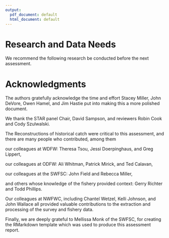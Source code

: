 ```yaml
---
output:
  pdf_document: default
  html_document: default
---
```


<!-- ****************************RESEARCH NEEDS**************************** -->

# Research and Data Needs

We recommend the following research be conducted before the next assessment.

\begin{enumerate}

\item \textbf{Extend all ongoing data streams used in this assessment.} A longer fishery-independent index from a continued WCGBT Survey with associated compositions of length and age-at-length will improve understanding of dynamics of the stock. Continued sampling of lengths and ages from the landed catch and lengths, mean body weights, and discard rates from the fishery will be even more valuable for the years ahead now that Big Skate are landed as a separate market category and the estimates will be more precise.

\item \textbf{Pursue additional approaches for estimating historical discards.} The approaches used here were based on averages applied over a period of decades. The catch reconstructions conducted for each state were much more sophisticated, but were applied onto the subset of the catch that was landed. Reconstructed spatial patterns of fishing effort could be used to estimate changes in total mortality over time.

\item \textbf{Improve understanding of links between Big Skate on the U.S. West Coast and other areas.} Tagging studies in Alaska indicated that Big Skate are capable of long distance movements. A better understanding of links through tagging in other areas and genetic studies could highlight strengths or weaknesses of the status-quo approach.

\item \textbf{Conduct studies of mortality of discarded skates in commercial fisheries.} Estimates of discard mortality for skates in general could be improved.

\item \textbf{Improve understanding of catch history and population dynamics of California Skate. California Skate is the third most commonly occurring Skate in California waters after Longnose Skate and Big Skate and the catch reconstruction indicated that the center of abundance for California Skate is centered around San Francisco where the fishery was strongest in the early years. If California Skate is found to be at a low biomass compared to historical levels, that would have implications for the catch reconstruction of the other two species as well as suggesting that management of California Skate should be a higher priority.

\end{enumerate}


<!-- ***************************ACKNOWLEDGEMENTS*************************** -->

# Acknowledgments

The authors gratefully acknowledge the time and effort Stacey Miller, John DeVore, Owen Hamel, and Jim Hastie put into making this a more polished document.

We thank the STAR panel Chair, David Sampson, and reviewers Robin Cook and Cody Szulwalski.

The Reconstructions of historical catch were critical to this assessment, and there are many people who contributed, among them

our colleagues at WDFW:  Theresa Tsou, Jessi Doerpinghaus, and Greg Lippert,

our colleagues at ODFW:  Ali Whitman, Patrick Mirick, and Ted Calavan,

our colleagues at the SWFSC:  John Field and Rebecca Miller,

and others whose knowledge of the fishery provided context: Gerry Richter and Todd Phillips.

Our colleagues at NWFWC, including Chantel Wetzel, Kelli Johnson, and John Wallace all provided valuable contributions to the extraction and processing of the survey and fishery data.

Finally, we are deeply grateful to Mellissa Monk of the SWFSC, for creating the RMarkdown template which was used to produce this assessment report.


\newpage
\FloatBarrier
